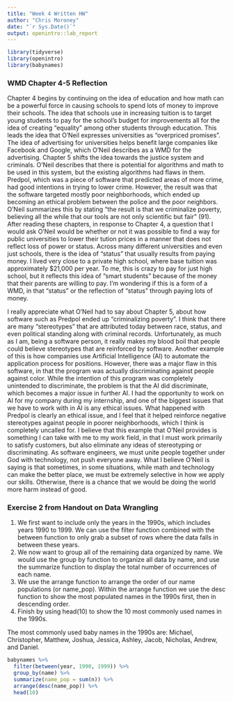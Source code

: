 ```yaml
---
title: "Week 4 Written HW"
author: "Chris Moroney"
date: "`r Sys.Date()`"
output: openintro::lab_report
---
```


```r
library(tidyverse)
library(openintro)
library(babynames)
```

### WMD Chapter 4-5 Reflection

Chapter 4 begins by continuing on the idea of education and how math can be a powerful force in causing schools to spend lots of money to improve their schools. The idea that schools use in increasing tuition is to target young students to pay for the school's budget for improvements all for the idea of creating "equality" among other students through education. This leads the idea that O'Neil expresses universities as "overpriced promises". The idea of advertising for universities helps benefit large companies like Facebook and Google, which O'Neil describes as a WMD for the advertising. Chapter 5 shifts the idea towards the justice system and criminals. O'Neil describes that there is potential for algorithms and math to be used in this system, but the existing algorithms had flaws in them. Predpol, which was a piece of software that predicted areas of more crime, had good intentions in trying to lower crime. However, the result was that the software targeted mostly poor neighborhoods, which ended up becoming an ethical problem between the police and the poor neighbors. O'Neil summarizes this by stating "the result is that we criminalize poverty, believing all the while that our tools are not only scientific but fair" (91). After reading these chapters, in response to Chapter 4, a question that I would ask O'Neil would be whether or not it was possible to find a way for public universities to lower their tution prices in a manner that does not reflect loss of power or status. Across many different universities and even just schools, there is the idea of "status" that usually results from paying money. I lived very close to a private high school, where base tuition was approximately $21,000 per year. To me, this is crazy to pay for just high school, but it reflects this idea of "smart students" because of the money that their parents are willing to pay. I'm wondering if this is a form of a WMD, in that "status" or the reflection of "status" through paying lots of money. 

I really appreciate what O'Neil had to say about Chapter 5, about how software such as Predpol ended up "criminalizing poverty". I think that there are many "stereotypes" that are attributed today between race, status, and even political standing along with criminal records. Unfortunately, as much as I am, being a software person, it really makes my blood boil that people could believe stereotypes that are reinforced by software. Another example of this is how companies use Artificial Intelligence (AI) to automate the application process for positions. However, there was a major flaw in this software, in that the program was actually discriminating against people against color. While the intention of this program was completely unintended to discriminate, the problem is that the AI did discriminate, which becomes a major issue in further AI. I had the opportunity to work on AI for my company during my internship, and one of the biggest issues that we have to work with in AI is any ethical issues. What happened with Predpol is clearly an ethical issue, and I feel that it helped reinforce negative stereotypes against people in poorer neighborhoods, which I think is completely uncalled for. I believe that this example that O'Neil provides is something I can take with me to my work field, in that I must work primarily to satisfy customers, but also eliminate any ideas of stereotyping or discriminating. As software engineers, we must unite people together under God with technology, not push everyone away. What I believe O'Neil is saying is that sometimes, in some situations, while math and technology can make the better place, we must be extremely selective in how we apply our skills. Otherwise, there is a chance that we would be doing the world more harm instead of good. 

### Exercise 2 from Handout on Data Wrangling

1) We first want to include only the years in the 1990s, which includes years 1990 to 1999. We can use the filter function combined with the between function to only grab a subset of rows where the data falls in between these years. 
2) We now want to group all of the remaining data organized by name. We would use the group by function to organize all data by name, and use the summarize function to display the total number of occurrences of each name. 
3) We use the arrange function to arrange the order of our name populations (or name_pop). Within the arrange function we use the desc function to show the most populated names in the 1990s first, then in descending order. 
4) Finish by using head(10) to show the 10 most commonly used names in the 1990s. 

The most commonly used baby names in the 1990s are: Michael, Christopher, Matthew, Joshua, Jessica, Ashley, Jacob, Nicholas, Andrew, and Daniel. 
```r
babynames %>%
  filter(between(year, 1990, 1999)) %>%
  group_by(name) %>%
  summarize(name_pop = sum(n)) %>% 
  arrange(desc(name_pop)) %>%
  head(10)
```

